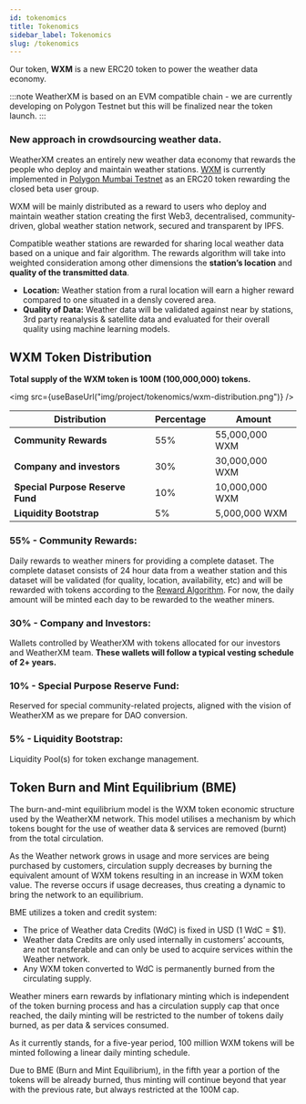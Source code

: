 ```yaml
---
id: tokenomics
title: Tokenomics
sidebar_label: Tokenomics
slug: /tokenomics
---
```



Our token, **WXM** is a new ERC20 token to power the weather data economy.

:::note
WeatherXM is based on an EVM compatible chain - we are currently developing on Polygon Testnet but this will be finalized near the token launch.
:::

### New approach in crowdsourcing weather data.
WeatherXM creates an entirely new weather data economy that rewards the people who deploy and maintain weather stations.
[WXM](https://mumbai.polygonscan.com/token/0xecbbbf304fdf91cddda6c6643ed1300a552b691a) is currently implemented in [Polygon Mumbai Testnet](https://mumbai.polygonscan.com/token/0xecbbbf304fdf91cddda6c6643ed1300a552b691a) as an ERC20 token rewarding the closed beta user group.

WXM will be mainly distributed as a reward to users who deploy and maintain weather station creating the first  Web3, decentralised,
community-driven, global weather station network, secured and transparent by IPFS.

Compatible weather stations are rewarded for sharing local weather data based on a unique and fair algorithm.
The rewards algorithm will take into weighted consideration among other dimensions the **station’s location** and **quality of the transmitted data**.

- **Location:** Weather station from a rural location will earn a higher reward compared to one situated in a densly covered area.
- **Quality of Data:** Weather data will be validated against near by stations, 3rd party reanalysis & satellite data and evaluated for their overall quality using machine learning models.

## WXM Token Distribution

**Total supply of the WXM token is 100M (100,000,000) tokens.**

<img src={useBaseUrl("img/project/tokenomics/wxm-distribution.png")} />

| Distribution                      | Percentage  | Amount         |
| ----------------------------------| ----------- | -------------- |
| **Community Rewards**             | 55%         | 55,000,000 WXM |
| **Company and investors**         | 30%         | 30,000,000 WXM |
| **Special Purpose Reserve Fund**  | 10%         | 10,000,000 WXM |
| **Liquidity Bootstrap**           | 5%          | 5,000,000 WXM  |

### 55% - Community Rewards:
Daily rewards to weather miners for providing a complete dataset.
The complete dataset consists of 24 hour data from a weather station and this dataset
will be validated (for quality, location, availability, etc)
and will be rewarded with tokens according to the [Reward Algorithm](/reward-algorithm).
For now, the daily amount will be minted each day to be rewarded to the weather miners.

### 30% - Company and Investors:
Wallets controlled by WeatherXM with tokens allocated for our investors and WeatherXM team. **These wallets will follow a typical vesting schedule of 2+ years.**

### 10% - Special Purpose Reserve Fund:
Reserved for special community-related projects, aligned with the vision of WeatherXM as we prepare for DAO conversion.

### 5% - Liquidity Bootstrap:
Liquidity Pool(s) for token exchange management.

## Token Burn and Mint Equilibrium (BME)

The burn-and-mint equilibrium model is the WXM token economic structure used by the WeatherXM network.
This model utilises a mechanism by which tokens bought for the use of weather data & services are removed (burnt) from the total circulation.

As the Weather network grows in usage and more services are being purchased by customers, circulation supply decreases by burning the equivalent amount of WXM tokens resulting in an increase in WXM token value.
The reverse occurs if usage decreases, thus creating a dynamic to bring the network to an equilibrium.

BME utilizes a token and credit system:
  - The price of Weather data Credits (WdC) is fixed in USD (1 WdC = $1).
  - Weather data Credits are only used internally in customers’ accounts, are not transferable and can only be used to acquire services within the Weather network.
  - Any WXM token converted to WdC is permanently burned from the circulating supply.

Weather miners earn rewards by inflationary minting which is independent of the token burning process
and has a circulation supply cap that once reached,
the daily minting will be restricted to the number of tokens daily burned, as per data & services consumed.

As it currently stands, for a five-year period, 100 million WXM tokens will be minted following a linear daily minting schedule.

Due to BME (Burn and Mint Equilibrium), in the fifth year a portion of the tokens will be already burned,
thus minting will continue beyond that year with the previous rate, but always restricted at the 100M cap.
